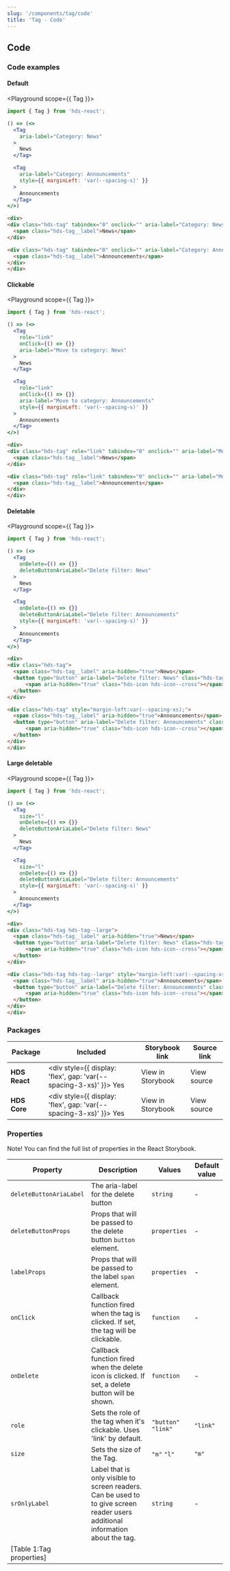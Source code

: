 ```yaml
---
slug: '/components/tag/code'
title: 'Tag - Code'
---
```




## Code

### Code examples 

#### Default
<Playground scope={{ Tag }}>

```jsx
import { Tag } from 'hds-react';

() => (<>
  <Tag
    aria-label="Category: News"
  >
    News
  </Tag>

  <Tag
    aria-label="Category: Announcements"
    style={{ marginLeft: 'var(--spacing-s)' }}
  >
    Announcements
  </Tag>
</>)
```

```html
<div>
<div class="hds-tag" tabindex="0" onclick="" aria-label="Category: News">
  <span class="hds-tag__label">News</span>
</div>

<div class="hds-tag" tabindex="0" onclick="" aria-label="Category: Announcements" style="margin-left:var(--spacing-xs);">
  <span class="hds-tag__label">Announcements</span>
</div>
</div>
```

</Playground>

#### Clickable
<Playground scope={{ Tag }}>

```jsx
import { Tag } from 'hds-react';

() => (<>
  <Tag
    role="link"
    onClick={() => {}}
    aria-label="Move to category: News"
  >
    News
  </Tag>

  <Tag
    role="link"
    onClick={() => {}}
    aria-label="Move to category: Announcements"
    style={{ marginLeft: 'var(--spacing-s)' }}
  >
    Announcements
  </Tag>
</>)
```

```html
<div>
<div class="hds-tag" role="link" tabindex="0" onclick="" aria-label="Move to category: News">
  <span class="hds-tag__label">News</span>
</div>

<div class="hds-tag" role="link" tabindex="0" onclick="" aria-label="Move to category: Announcements" style="margin-left:var(--spacing-xs);">
  <span class="hds-tag__label">Announcements</span>
</div>
</div>
```

</Playground>

#### Deletable
<Playground scope={{ Tag }}>

```jsx
import { Tag } from 'hds-react';

() => (<>
  <Tag
    onDelete={() => {}}
    deleteButtonAriaLabel="Delete filter: News"
  >
    News
  </Tag>

  <Tag
    onDelete={() => {}}
    deleteButtonAriaLabel="Delete filter: Announcements"
    style={{ marginLeft: 'var(--spacing-s)' }}
  >
    Announcements
  </Tag>
</>)
```

```html
<div>
<div class="hds-tag">
  <span class="hds-tag__label" aria-hidden="true">News</span>
  <button type="button" aria-label="Delete filter: News" class="hds-tag__delete-button button-reset">
      <span aria-hidden="true" class="hds-icon hds-icon--cross"></span>
  </button>
</div>

<div class="hds-tag" style="margin-left:var(--spacing-xs);">
  <span class="hds-tag__label" aria-hidden="true">Announcements</span>
  <button type="button" aria-label="Delete filter: Announcements" class="hds-tag__delete-button button-reset">
      <span aria-hidden="true" class="hds-icon hds-icon--cross"></span>
  </button>
</div>
</div>
```

</Playground>

#### Large deletable
<Playground scope={{ Tag }}>

```jsx
import { Tag } from 'hds-react';

() => (<>
  <Tag
    size="l"
    onDelete={() => {}}
    deleteButtonAriaLabel="Delete filter: News"
  >
    News
  </Tag>

  <Tag
    size="l"
    onDelete={() => {}}
    deleteButtonAriaLabel="Delete filter: Announcements"
    style={{ marginLeft: 'var(--spacing-s)' }}
  >
    Announcements
  </Tag>
</>)
```

```html
<div>
<div class="hds-tag hds-tag--large">
  <span class="hds-tag__label" aria-hidden="true">News</span>
  <button type="button" aria-label="Delete filter: News" class="hds-tag__delete-button button-reset">
      <span aria-hidden="true" class="hds-icon hds-icon--cross"></span>
  </button>
</div>

<div class="hds-tag hds-tag--large" style="margin-left:var(--spacing-xs);">
  <span class="hds-tag__label" aria-hidden="true">Announcements</span>
  <button type="button" aria-label="Delete filter: Announcements" class="hds-tag__delete-button button-reset">
      <span aria-hidden="true" class="hds-icon hds-icon--cross"></span>
  </button>
</div>
</div>
```

</Playground>

### Packages
| Package           | Included                                                                                        | Storybook link                                                                                              | Source link                                                                                                                                              |
| ----------------- | ----------------------------------------------------------------------------------------------- | ----------------------------------------------------------------------------------------------------------- | -------------------------------------------------------------------------------------------------------------------------------------------------------- |
| **HDS React**     | <div style={{ display: 'flex', gap: 'var(--spacing-3-xs)' }}><IconCheckCircleFill /> Yes </div> | <Link openInNewTab openInNewTabAriaLabel="Opens in a new tab" href="/storybook/react/?path=/story/components-tag--default">View in Storybook</Link> | <ExternalLink openInNewTab openInNewTabAriaLabel="Opens in a new tab" href="https://github.com/City-of-Helsinki/helsinki-design-system/tree/master/packages/react/src/components/tag">View source</ExternalLink> |
| **HDS Core**      | <div style={{ display: 'flex', gap: 'var(--spacing-3-xs)' }}><IconCheckCircleFill /> Yes </div> | <Link openInNewTab openInNewTabAriaLabel="Opens in a new tab" href="/storybook/core/?path=/story/components-tag--default">View in Storybook</Link>  | <ExternalLink openInNewTab openInNewTabAriaLabel="Opens in a new tab" href="https://github.com/City-of-Helsinki/helsinki-design-system/tree/master/packages/core/src/components/tag">View source</ExternalLink>  |

### Properties
Note! You can find the full list of properties in the <Link openInNewTab openInNewTabAriaLabel="Opens in a new tab" href="/storybook/react/?path=/docs/components-tag--default">React Storybook.</Link>

| Property                | Description                                                                                                                    | Values              | Default value |
| ----------------------- | ------------------------------------------------------------------------------------------------------------------------------ | ------------------- | ------------- |
| `deleteButtonAriaLabel` | The aria-label for the delete button                                                                                           | `string`            | -             |
| `deleteButtonProps`     | Props that will be passed to the delete button `button` element.                                                               | `properties`        | -             |
| `labelProps`            | Props that will be passed to the label `span` element.                                                                         | `properties`        | -             |
| `onClick`               | Callback function fired when the tag is clicked. If set, the tag will be clickable.                                            | `function`          | -             |
| `onDelete`              | Callback function fired when the delete icon is clicked. If set, a delete button will be shown.                                | `function`          | -             |
| `role`                  | Sets the role of the tag when it's clickable. Uses 'link' by default.                                                          | `"button"` `"link"` | `"link"`      |
| `size`                  | Sets the size of the Tag.                                                                                                      | `"m"` `"l"`         | `"m"`         |
| `srOnlyLabel`           | Label that is only visible to screen readers. Can be used to to give screen reader users additional information about the tag. | `string`            | -             |
[Table 1:Tag properties]|

<NativeElementPropsInfo nodeName="div" />
